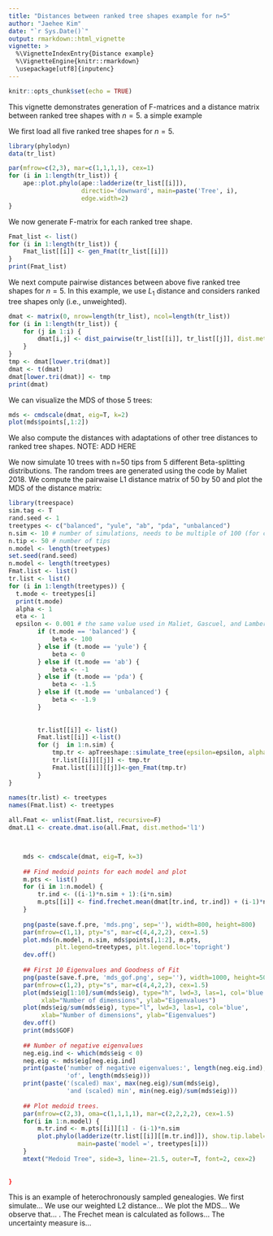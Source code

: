 ```yaml
---
title: "Distances between ranked tree shapes example for n=5"
author: "Jaehee Kim"
date: "`r Sys.Date()`"
output: rmarkdown::html_vignette
vignette: >
  %\VignetteIndexEntry{Distance example}
  %\VignetteEngine{knitr::rmarkdown}
  \usepackage[utf8]{inputenc}
---
```


```r
knitr::opts_chunk$set(echo = TRUE)
```

This vignette demonstrates generation of F-matrices and a distance matrix between ranked tree shapes with $n=5$. a simple example  

We first load all five ranked tree shapes for $n=5$.
```r
library(phylodyn)
data(tr_list)
```

```r
par(mfrow=c(2,3), mar=c(1,1,1,1), cex=1)
for (i in 1:length(tr_list)) {
    ape::plot.phylo(ape::ladderize(tr_list[[i]]),
                    directio='downward', main=paste('Tree', i),
                    edge.width=2)
}
```

We now generate F-matrix for each ranked tree shape.
```r
Fmat_list <- list()
for (i in 1:length(tr_list)) {
    Fmat_list[[i]] <- gen_Fmat(tr_list[[i]])
}
print(Fmat_list)
```

We next compute pairwise distances between above five ranked tree shapes for $n=5$. In this example, we use $L_1$ distance and considers ranked tree shapes only (i.e., unweighted).
```r
dmat <- matrix(0, nrow=length(tr_list), ncol=length(tr_list))
for (i in 1:length(tr_list)) {
    for (j in 1:i) {
        dmat[i,j] <- dist_pairwise(tr_list[[i]], tr_list[[j]], dist.method="l1", weighted=FALSE)
    }
}
tmp <- dmat[lower.tri(dmat)]
dmat <- t(dmat)
dmat[lower.tri(dmat)] <- tmp
print(dmat) 
```

We can visualize the MDS of those 5 trees:

```r
mds <- cmdscale(dmat, eig=T, k=2)
plot(mds$points[,1:2])  
```    

We also compute the distances with adaptations of other tree distances to ranked tree shapes.
NOTE: ADD HERE


We now simulate 10 trees with n=50 tips from 5 different Beta-splitting distributions. The random trees are generated using the code by Maliet 2018. We compute the pairwaise L1 distance matrix of 50 by 50 and plot the MDS of the distance matrix:

```r
library(treespace)
sim.tag <- T
rand.seed <- 1
treetypes <- c("balanced", "yule", "ab", "pda", "unbalanced")
n.sim <- 10 # number of simulations, needs to be multiple of 100 (for create.dmat)
n.tip <- 50 # number of tips
n.model <- length(treetypes)
set.seed(rand.seed)
n.model <- length(treetypes)
Fmat.list <- list()
tr.list <- list()
for (i in 1:length(treetypes)) {
  t.mode <- treetypes[i]
  print(t.mode)
  alpha <- 1
  eta <- 1
  epsilon <- 0.001 # the same value used in Maliet, Gascuel, and Lambert (2018)
        if (t.mode == 'balanced') {
            beta <- 100
        } else if (t.mode == 'yule') {
            beta <- 0      
        } else if (t.mode == 'ab') {
            beta <- -1
        } else if (t.mode == 'pda') {
            beta <- -1.5
        } else if (t.mode == 'unbalanced') {
            beta <- -1.9
        }
        
        
        tr.list[[i]] <- list()
        Fmat.list[[i]] <-list()
        for (j  in 1:n.sim) {
            tmp.tr <- apTreeshape::simulate_tree(epsilon=epsilon, alpha=alpha, beta=beta, N=n.tip)
            tr.list[[i]][[j]] <- tmp.tr
            Fmat.list[[i]][[j]]<-gen_Fmat(tmp.tr)
        }
}
    
names(tr.list) <- treetypes
names(Fmat.list) <- treetypes

all.Fmat <- unlist(Fmat.list, recursive=F)
dmat.L1 <- create.dmat.iso(all.Fmat, dist.method='l1')



    mds <- cmdscale(dmat, eig=T, k=3)
    
    ## Find medoid points for each model and plot
    m.pts <- list()
    for (i in 1:n.model) {
        tr.ind <- ((i-1)*n.sim + 1):(i*n.sim)
        m.pts[[i]] <- find.frechet.mean(dmat[tr.ind, tr.ind]) + (i-1)*n.sim
    }
    
    png(paste(save.f.pre, 'mds.png', sep=''), width=800, height=800)
    par(mfrow=c(1,1), pty="s", mar=c(4,4,2,2), cex=1.5)
    plot.mds(n.model, n.sim, mds$points[,1:2], m.pts,  
             plt.legend=treetypes, plt.legend.loc='topright')
    dev.off()
    
    ## First 10 Eigenvalues and Goodness of Fit
    png(paste(save.f.pre, 'mds_gof.png', sep=''), width=1000, height=500)
    par(mfrow=c(1,2), pty="s", mar=c(4,4,2,2), cex=1.5)
    plot(mds$eig[1:10]/sum(mds$eig), type="h", lwd=3, las=1, col='blue',
         xlab="Number of dimensions", ylab="Eigenvalues")
    plot(mds$eig/sum(mds$eig), type="l", lwd=3, las=1, col='blue', 
         xlab="Number of dimensions", ylab="Eigenvalues")
    dev.off()
    print(mds$GOF)
    
    ## Number of negative eigenvalues
    neg.eig.ind <- which(mds$eig < 0)
    neg.eig <- mds$eig[neg.eig.ind]
    print(paste('number of negative eigenvalues:', length(neg.eig.ind), 
                'of', length(mds$eig)))
    print(paste('(scaled) max', max(neg.eig)/sum(mds$eig), 
                'and (scaled) min', min(neg.eig)/sum(mds$eig)))    
    
    ## Plot medoid trees.
    par(mfrow=c(2,3), oma=c(1,1,1,1), mar=c(2,2,2,2), cex=1.5)
    for(i in 1:n.model) {
        m.tr.ind <- m.pts[[i]][1] - (i-1)*n.sim
        plot.phylo(ladderize(tr.list[[i]][[m.tr.ind]]), show.tip.label=F,
                   main=paste('model =', treetypes[i]))
    }
    mtext("Medoid Tree", side=3, line=-21.5, outer=T, font=2, cex=2)
    
    
}
```


This is an example of heterochronously sampled genealogies. We first simulate... We use our weighted L2 distance... We plot the MDS... We observe that... . The Frechet mean is calculated as follows... The uncertainty measure is...





